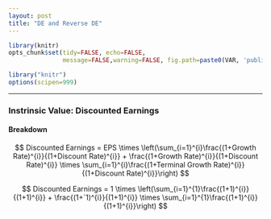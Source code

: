 ---
layout: post
title: "DE and Reverse DE"
---

```{r global_options, include=FALSE}

library(knitr)
opts_chunk$set(tidy=FALSE, echo=FALSE,
               message=FALSE,warning=FALSE, fig.path=paste0(VAR, 'public/images/2014-10-27-DE_and_Reverse/'))
```


```{r, echo=FALSE}
library("knitr")
options(scipen=999)
```

-----

### __Instrinsic Value: Discounted Earnings__

#### __Breakdown__

$$ Discounted Earnings = EPS \times \left(\sum_{i=1}^{i}\frac{(1+Growth Rate)^{i}}{(1+Discount Rate)^{i}} + \frac{(1+Growth Rate)^{i}}{(1+Discount Rate)^{i}} \times \sum_{i=1}^{i}\frac{(1+Terminal Growth Rate)^{i}}{(1+Discount Rate)^{i}}\right) $$

$$ Discounted Earnings = 1 \times \left(\sum_{i=1}^{1}\frac{(1+1)^{i}}{(1+1)^{i}} + \frac{(1+`1)^{i}}{(1+1)^{i}} \times \sum_{i=1}^{1}\frac{(1+1)^{i}}{(1+1)^{i}}\right) $$

